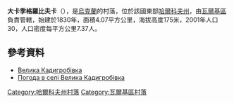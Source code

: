 {{coord|49|43|25|N|35|39|14|E|scale:100000_region:UA|display=title}}

'''大卡季格羅比夫卡'''（{{lang-uk|Велика Кадигробівка}}），是[[烏克蘭|烏克蘭]]的村落，位於該國東部[[哈爾科夫州|哈爾科夫州]]，由[[瓦爾基區|瓦爾基區]]負責管轄，始建於1830年，面積4.07平方公里，海拔高度175米，2001年人口30，人口密度每平方公里7.37人。

==參考資料==
* [http://gska2.rada.gov.ua/pls/z7502/A005?rdat1=09.01.2009&rf7571=32576 Велика Кадигробівка]{{dead link|date=2017年12月 |bot=InternetArchiveBot |fix-attempted=yes }}
* [http://weather.in.ua/ua/har'kovskaja/2758 Погода в селі Велика Кадигробівка] {{Wayback|url=http://weather.in.ua/ua/har'kovskaja/2758 |date=20160323023724 }}

{{DEFAULTSORT:Велика Кадигробівка}}
[[Category:哈爾科夫州村落|Category:哈爾科夫州村落]]
[[Category:瓦爾基區村落|Category:瓦爾基區村落]]


{{Kharkiv-geo-stub}}